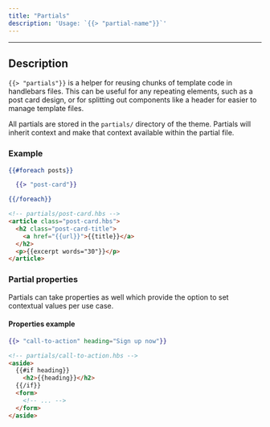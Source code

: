 ```yaml
---
title: "Partials"
description: 'Usage: `{{> "partial-name"}}`'
---
```


***

## Description

`{{> "partials"}}` is a helper for reusing chunks of template code in handlebars files. This can be useful for any repeating elements, such as a post card design, or for splitting out components like a header for easier to manage template files.

All partials are stored in the `partials/` directory of the theme. Partials will inherit context and make that context available within the partial file.

### Example

```handlebars
{{#foreach posts}}

  {{> "post-card"}}

{{/foreach}}
```

```html
<!-- partials/post-card.hbs -->
<article class="post-card.hbs">
  <h2 class="post-card-title">
    <a href="{{url}}">{{title}}</a>
  </h2>
  <p>{{excerpt words="30"}}</p>
</article>
```

### Partial properties

Partials can take properties as well which provide the option to set contextual values per use case.

#### Properties example

```handlebars
{{> "call-to-action" heading="Sign up now"}}
```

```html
<!-- partials/call-to-action.hbs -->
<aside>
  {{#if heading}}
    <h2>{{heading}}</h2>
  {{/if}}
  <form>
    <!-- ... -->
  </form>
</aside>
```